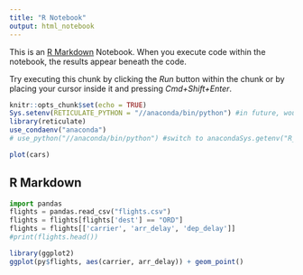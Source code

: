 ```yaml
---
title: "R Notebook"
output: html_notebook
---
```


This is an [R Markdown](http://rmarkdown.rstudio.com) Notebook. When you execute code within the notebook, the results appear beneath the code. 

Try executing this chunk by clicking the *Run* button within the chunk or by placing your cursor inside it and pressing *Cmd+Shift+Enter*. 


```r
knitr::opts_chunk$set(echo = TRUE)
Sys.setenv(RETICULATE_PYTHON = "//anaconda/bin/python") #in future, would like to move this to the .Rprofile, but I haven't been able to figure out how to do this yet. 
library(reticulate)
use_condaenv("anaconda")
# use_python("//anaconda/bin/python") #switch to anacondaSys.getenv("R_TEST")
```


```r
plot(cars)
```


## R Markdown

```python
import pandas
flights = pandas.read_csv("flights.csv")
flights = flights[flights['dest'] == "ORD"]
flights = flights[['carrier', 'arr_delay', 'dep_delay']]
#print(flights.head())
```

```r
library(ggplot2)
ggplot(py$flights, aes(carrier, arr_delay)) + geom_point()
```


